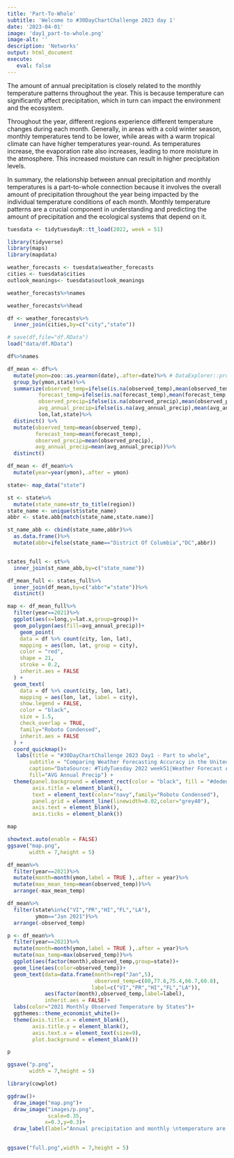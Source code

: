 ```yaml
---
title: 'Part-To-Whole'
subtitle: 'Welcome to #30DayChartChallenge 2023 day 1'
date: '2023-04-01'
image: 'day1_part-to-whole.png'
image-alt: ''
description: 'Networks'
output: html_document
execute: 
   eval: false
---
```



The amount of annual precipitation is closely related to the monthly temperature patterns throughout the year. This is because temperature can significantly affect precipitation, which in turn can impact the environment and the ecosystem.

Throughout the year, different regions experience different temperature changes during each month. Generally, in areas with a cold winter season, monthly temperatures tend to be lower, while areas with a warm tropical climate can have higher temperatures year-round. As temperatures increase, the evaporation rate also increases, leading to more moisture in the atmosphere. This increased moisture can result in higher precipitation levels.

In summary, the relationship between annual precipitation and monthly temperatures is a part-to-whole connection because it involves the overall amount of precipitation throughout the year being impacted by the individual temperature conditions of each month. Monthly temperature patterns are a crucial component in understanding and predicting the amount of precipitation and the ecological systems that depend on it.

```r
tuesdata <- tidytuesdayR::tt_load(2022, week = 51)
```

```r
library(tidyverse)
library(maps)
library(mapdata)
```

```r
weather_forecasts <- tuesdata$weather_forecasts
cities <- tuesdata$cities
outlook_meanings<- tuesdata$outlook_meanings
```

```r
weather_forecasts%>%names
```

```r
weather_forecasts%>%head
```

```r
df <- weather_forecasts%>%
  inner_join(cities,by=c("city","state"))
```

```r
# save(df,file="df.RData")
load("data/df.RData")

df%>%names
```

```r
df_mean <- df%>%
  mutate(ymon=zoo::as.yearmon(date),.after=date)%>% # DataExplorer::profile_missing()
  group_by(ymon,state)%>%
  summarize(observed_temp=ifelse(is.na(observed_temp),mean(observed_temp,na.rm = TRUE),observed_temp),
          forecast_temp=ifelse(is.na(forecast_temp),mean(forecast_temp,na.rm = TRUE),forecast_temp),
          observed_precip=ifelse(is.na(observed_precip),mean(observed_precip,na.rm = TRUE),observed_precip),
          avg_annual_precip=ifelse(is.na(avg_annual_precip),mean(avg_annual_precip,na.rm = TRUE),avg_annual_precip),
          lon,lat,state)%>%
  distinct() %>%
  mutate(observed_temp=mean(observed_temp),
         forecast_temp=mean(forecast_temp),
         observed_precip=mean(observed_precip),
         avg_annual_precip=mean(avg_annual_precip))%>%
  distinct() 

df_mean <- df_mean%>%
  mutate(year=year(ymon),.after = ymon)
```

```r
state<- map_data("state")

st <- state%>%
  mutate(state_name=str_to_title(region))
state_name <- unique(st$state_name)
abbr <- state.abb[match(state_name,state.name)]

st_name_abb <- cbind(state_name,abbr)%>%
  as.data.frame()%>%
  mutate(abbr=ifelse(state_name=="District Of Columbia","DC",abbr))


states_full <- st%>%
  inner_join(st_name_abb,by=c("state_name"))
```

```r
df_mean_full <- states_full%>%
  inner_join(df_mean,by=c("abbr"="state"))%>%
  distinct()
```

```r
map <- df_mean_full%>%
  filter(year==2021)%>%
  ggplot(aes(x=long,y=lat.x,group=group))+
  geom_polygon(aes(fill=avg_annual_precip))+
    geom_point(
    data = df %>% count(city, lon, lat),
    mapping = aes(lon, lat, group = city),
    color = "red",
    shape = 21,
    stroke = 0.2,
    inherit.aes = FALSE
  ) +
  geom_text(
    data = df %>% count(city, lon, lat),
    mapping = aes(lon, lat, label = city),
    show.legend = FALSE,
    color = "black",
    size = 1.5,
    check_overlap = TRUE,
    family="Roboto Condensed",
    inherit.aes = FALSE
  ) +
  coord_quickmap()+
   labs(title = "#30DayChartChallenge 2023 Day1 - Part to whole",
       subtitle = "Comparing Weather Forecasting Accuracy in the United States",
       caption="DataSource: #TidyTuesday 2022 week51|Weather Forecast Accuracy\nDataViz: Federica Gazzelloni #30DayChartChallenge 2023 Day1",
       fill="AVG Annual Precip") +
  theme(panel.background = element_rect(color = "black", fill = "#dedede"),
        axis.title = element_blank(),
        text = element_text(color="navy",family="Roboto Condensed"),
        panel.grid = element_line(linewidth=0.02,color="grey40"),
        axis.text = element_blank(),
        axis.ticks = element_blank())

map
```

```r
showtext.auto(enable = FALSE)
ggsave("map.png",
       width = 7,height = 5)
```

```r
df_mean%>%
  filter(year==2021)%>%
  mutate(month=month(ymon,label = TRUE ),.after = year)%>%
  mutate(max_mean_temp=mean(observed_temp))%>%
  arrange(-max_mean_temp)
```

```r
df_mean%>%
  filter(state%in%c("VI","PR","HI","FL","LA"),
         ymon=="Jan 2021")%>%
  arrange(-observed_temp)
```

```r
p <- df_mean%>%
  filter(year==2021)%>%
  mutate(month=month(ymon,label = TRUE ),.after = year)%>%
  mutate(max_temp=max(observed_temp))%>%
  ggplot(aes(factor(month),observed_temp,group=state))+
  geom_line(aes(color=observed_temp))+
  geom_text(data=data.frame(month=rep("Jan",5),
                            observed_temp=c(80,77.6,75.4,66.7,60.8),
                           label=c("VI","PR","HI","FL","LA")),
            aes(factor(month),observed_temp,label=label),
            inherit.aes = FALSE)+
  labs(color="2021 Monthly Observed Temperature by States")+
  ggthemes::theme_economist_white()+
  theme(axis.title.x = element_blank(),
        axis.title.y = element_blank(),
        axis.text.x = element_text(size=9),
        plot.background = element_blank())

p
```

```r
ggsave("p.png",
       width = 7,height = 5)
```



```r
library(cowplot)

ggdraw()+
  draw_image("map.png")+
  draw_image("images/p.png",
             scale=0.35,
            x=0.3,y=0.3)+
  draw_label(label="Annual precipitation and monthly \ntemperature are parts of the climate system. Higher annual \nprecipitation tends to result in lower monthly temperatures \nas more water in the air can lead to increased cloud cover \nand less sunlight reaching the ground. Conversely, lower \nannual precipitation usually means higher monthly \ntemperatures as there is less water in the air to absorb and \nreflect sunlight.",x=0.15,y=.55,size=5,fontfamily = "Roboto Condensed")
  
```

```r
ggsave("full.png",width = 7,height = 5)
```
